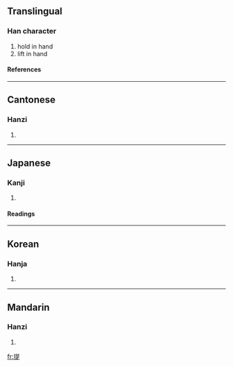 ==Translingual==
{{Han stroke|[[Image:提-order.gif]]}}
===Han character===
{{Han char|rn=64|rad=手|as=09|sn=12|four=5608<sub>1</sub>|canj=手日一人 (QAMO)}}
# hold in hand
# lift in hand
====References====
{{Han ref|kx=0441.220|dkj=12344|dj=0792.170|hdz=31915.020|uh=63D0|ud=25552|bh=B4A3|bd=46243}}
----

==Cantonese==
===Hanzi===
{{yue-hanzi|jyut=|y=tai4}}
# {{defn|Cantonese}}
----
==Japanese==
===Kanji===
{{ja-kanji|grade=|rs=手09}}
# {{defn|Japanese}} 
====Readings====
{{ja-readings|on=[[てい]] (tei), [[だい]] (dai)|kun=[[さげる]] (sageru)}}
----
==Korean==
===Hanja===
{{ko-hanja|hangeul=[[제]], [[시]]|eumhun=끌다, 거느리다 |rv=je, si|mr=che, si|y=cey, si}}
# {{defn|Korean}}
----
==Mandarin==
===Hanzi===
{{cmn-hanzi|pin=[[tí]] (ti2)|wg=t'i<sup>2</sup>}}
# {{defn|Mandarin}}

[[fr:提]]